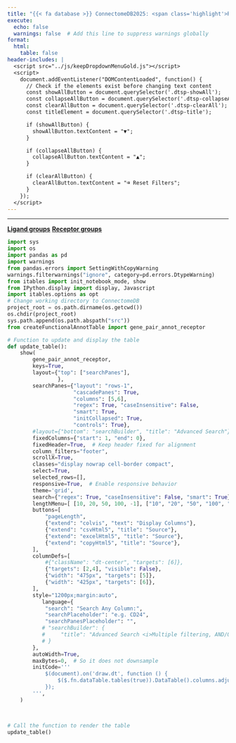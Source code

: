 ```yaml
---
title: "{{< fa database >}} ConnectomeDB2025: <span class='highlight'>Receptor Lineage Annotations for LR Pairs</span>"
execute:
  echo: false
  warnings: false  # Add this line to suppress warnings globally
format:
  html:
    table: false
header-includes: |
  <script src="../js/keepDropdownMenuGold.js"></script>
  <script>
    document.addEventListener("DOMContentLoaded", function() {
      // Check if the elements exist before changing text content
      const showAllButton = document.querySelector('.dtsp-showAll');
      const collapseAllButton = document.querySelector('.dtsp-collapseAll');
      const clearAllButton = document.querySelector('.dtsp-clearAll');
      const titleElement = document.querySelector('.dtsp-title');

      if (showAllButton) {
        showAllButton.textContent = "▼";
      }

      if (collapseAllButton) {
        collapseAllButton.textContent = "▲";
      }

      if (clearAllButton) {
        clearAllButton.textContent = "⌫ Reset Filters";
      }
    });
  </script>
---
```


***

::: {.d-flex .justify-content-center .align-items-center .my-0}

[**Ligand groups**](ligand_group.qmd){.btn .btn-outline-primary .btn role="button" data-toggle="tooltip" title="Click for Relevant Pathways" } 
[**Receptor groups**](){.btn .btn-outline-primary .btn .active role="button" aria-disabled="true" data-toggle="tooltip" title="Currently selected"}


:::
			
```{=html}
<style>
/* Target the first search pane */
.dtsp-searchPane:first-child::before {
    content: "Receptor Symbol and Aliases";
    font-weight: bold;
}

/* Target the second search pane */
.dtsp-searchPane:nth-child(2)::before {
    content: "Receptor group";
    font-weight: bold;
}
/* Target the third search pane */
.dtsp-searchPane:nth-child(3)::before {
    content: "Receptor group";
    font-weight: bold;
}



</style>
```



```python
import sys
import os
import pandas as pd
import warnings
from pandas.errors import SettingWithCopyWarning
warnings.filterwarnings("ignore", category=pd.errors.DtypeWarning)
from itables import init_notebook_mode, show
from IPython.display import display, Javascript
import itables.options as opt
# Change working directory to ConnectomeDB
project_root = os.path.dirname(os.getcwd())
os.chdir(project_root)
sys.path.append(os.path.abspath("src"))
from createFunctionalAnnotTable import gene_pair_annot_receptor

# Function to update and display the table
def update_table():
    show(
        gene_pair_annot_receptor,
        keys=True,
        layout={"top": ["searchPanes"],
                },
        searchPanes={"layout": "rows-1", 
                     "cascadePanes": True, 
                     "columns": [5,6], 
                     "regex": True, "caseInsensitive": False, 
                     "smart": True, 
                     "initCollapsed": True, 
                     "controls": True},
        #layout={"bottom": "searchBuilder", "title": "Advanced Search"},
        fixedColumns={"start": 1, "end": 0},
        fixedHeader=True,  # Keep header fixed for alignment
        column_filters="footer", 
        scrollX=True,
        classes="display nowrap cell-border compact",
        select=True,
        selected_rows=[],
        responsive=True,  # Enable responsive behavior
        theme='grid',
        search={"regex": True, "caseInsensitive": False, "smart": True},
        lengthMenu=[ [10, 20, 50, 100, -1], ["10", "20", "50", "100", "All"] ],
        buttons=[
            "pageLength",  
            {"extend": "colvis", "text": "Display Columns"},
            {"extend": "csvHtml5", "title": "Source"},
            {"extend": "excelHtml5", "title": "Source"},
            {"extend": "copyHtml5", "title": "Source"},
        ],
        columnDefs=[
            #{"className": "dt-center", "targets": [6]}, 
            {"targets": [2,4], "visible": False}, 
            {"width": "475px", "targets": [5]},
            {"width": "425px", "targets": [6]},
        ],
        style="1200px;margin:auto",
           language={
            "search": "Search Any Column:",
            "searchPlaceholder": "e.g. CD24",
            "searchPanesPlaceholder": "",
           # "searchBuilder": {
           #     "title": "Advanced Search <i>Multiple filtering, AND/OR condition</i>" 
           # }
        }, 
        autoWidth=True,
        maxBytes=0,  # So it does not downsample
        initCode='''
            $(document).on('draw.dt', function () {
                $($.fn.dataTable.tables(true)).DataTable().columns.adjust();
            });
        ''',
    )
      
      

# Call the function to render the table
update_table()
```
